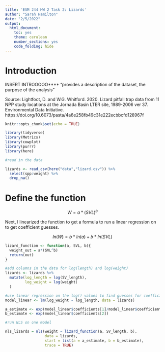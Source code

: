 ```yaml
---
title: 'ESM 244 HW 2 Task 2: Lizards'
author: "Sarah Hamilton"
date: "2/5/2022"
output: 
  html_document: 
    toc: yes
    theme: cerulean
    number_sections: yes
    code_folding: hide
---
```

# Introduction

INSERT INTROOOOO**** "provides a description of the dataset, the purpose of the analysis"

Source: Lightfoot, D. and W.G. Whitford. 2020. Lizard pitfall trap data from 11 NPP study locations at the Jornada Basin LTER site, 1989-2006 ver 37. Environmental Data Initiative. https://doi.org/10.6073/pasta/4a6e258fb49c31e222ecbbcfd128967f

```r
knitr::opts_chunk$set(echo = TRUE)

library(tidyverse)
library(Metrics)
library(cowplot)
library(purrr)
library(here)
```

```r
#read in the data 

lizards <- read_csv(here("data","lizard.csv")) %>%
  select(spp:weight) %>%
  drop_na()
```

# Define the function
$$
W = a*(SVL)^b
$$

Next, I linearized the function to get a formula to run a linear regression on to get coefficient guesses. 

$$
ln(W) = b*ln(a) + b*ln(SVL) 
$$

```r
lizard_function <- function(a, SVL, b){
  weight_out = a*(SVL^b)
  return(out)
}
```

```r
#add columns in the data for log(length) and log(weight)
lizards <- lizards %>%
  mutate(log_length = log(SV_length),
         log_weight = log(weight)
  )

```

```r
#use linear regression on the log() values to find guesses for coefficients
model_linear <- lm(log_weight ~ log_length, data = lizards) 

a_estimate <- exp(model_linear$coefficients[1]/model_linear$coefficients[2]) #divide by b or not? 
b_estimate <- exp(model_linear$coefficients[2])
```

```r
#run NLS on one model 

nls_lizards = nls(weight ~ lizard_function(a, SV_length, b),
                  data = lizards,
                  start = list(a = a_estimate, b = b_estimate),
                  trace = TRUE)
```




